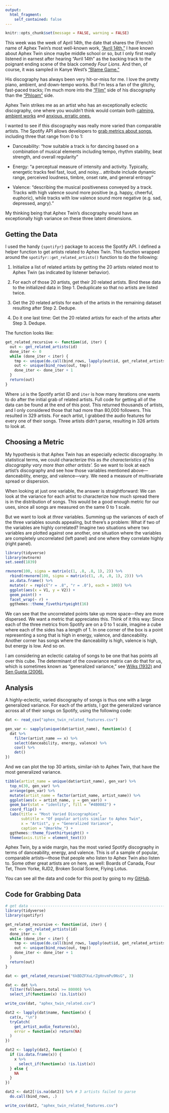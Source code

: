 ```yaml
---
output:
  html_fragment:
    self_contained: false
---
```


```r
knitr::opts_chunk$set(message = FALSE, warning = FALSE)
```

This week was the week of April 14th, the date that shares the (French) name of Aphex Twin's most well-known work, ["Avril 14th."](https://www.youtube.com/watch?v=F6dGAZTj8xA) I have known about Aphex Twin since maybe middle school or so, but I only first really listened in earnest after hearing "Avril 14th" as the backing track to the poignant ending scene of the black comedy *Four Lions*. And then, of course, it was sampled in Kanye West's ["Blame Game."](https://www.youtube.com/watch?v=6mp72xUirfs)  

His discography has always been very hit-or-miss for me. I love the pretty piano, ambient, and down-tempo works. But I'm less a fan of the glitchy, fast-paced tracks; I'm much more into the ["Flim"](https://www.youtube.com/watch?v=Yh-3bpuiBg0) side of his discography than the ["Phloam"](https://www.youtube.com/watch?v=k034En2FVoo) side.  

Aphex Twin strikes me as an artist who has an exceptionally eclectic discography, one where you wouldn't think would contain both [calming, ambient works](https://www.youtube.com/watch?v=q86g1aop6a8) and [anxious, erratic ones.](https://www.youtube.com/watch?v=Oll35IVE_jM)  

I wanted to see if this discography was really more varied than comparable artists. The Spotify API allows developers to [grab metrics about songs](https://developer.spotify.com/documentation/web-api/reference/tracks/get-several-audio-features/), including three that range from 0 to 1:  

- Danceability: "how suitable a track is for dancing based on a combination of musical elements including tempo, rhythm stability, beat strength, and overall regularity"

- Energy: "a perceptual measure of intensity and activity. Typically, energetic tracks feel fast, loud, and noisy... attribute include dynamic range, perceived loudness, timbre, onset rate, and general entropy"

- Valence: "describing the musical positiveness conveyed by a track. Tracks with high valence sound more positive (e.g. happy, cheerful, euphoric), while tracks with low valence sound more negative (e.g. sad, depressed, angry)."

My thinking being that Aphex Twin's discography would have an exceptionally high variance on these three latent dimensions.  

## Getting the Data

I used the handy `{spotifyr}` package to access the Spotify API. I defined a helper function to get artists related to Aphex Twin. This function wrapped around the `spotifyr::get_related_artists()` function to do the following:  

 1. Initialize a list of related artists by getting the 20 artists related most to Aphex Twin (as indicated by listener behavior).  
 
 2. For each of those 20 artists, get their 20 related artists. Bind these data to the initialized data in Step 1. Deduplicate so that no artists are listed twice.
 
 3. Get the 20 related artists for each of the artists in the remaining dataset resulting after Step 2. Dedupe.  
 
 4. Do it one last time: Get the 20 related artists for each of the artists after Step 3. Dedupe.
 
The function looks like:

```r
get_related_recursive <- function(id, iter) {
  out <- get_related_artists(id)
  done_iter <- 0
  while (done_iter < iter) {
    tmp <- unique(do.call(bind_rows, lapply(out$id, get_related_artists)))
    out <- unique(bind_rows(out, tmp))
    done_iter <- done_iter + 1
  }
  return(out)
}
```

Where `id` is the Spotify artist ID and `iter` is how many iterations one wants to do after the initial grab of related artists. Full code for getting all of the data can be found at the end of this post. This returned thousands of artists, and I only considered those that had more than 80,000 followers. This resulted in 329 artists. For each artist, I grabbed the audio features for every one of their songs. Three artists didn't parse, resulting in 326 artists to look at.  

## Choosing a Metric

My hypothesis is that Aphex Twin has an especially eclectic discography. In statistical terms, we could characterize this as *the characteristics of his discography vary more than other artists'.* So we want to look at each artist's discography and see how those variables mentioned above—danceability, energy, and valence—vary. We need a measure of multivariate spread or dispersion.  

When looking at just one variable, the answer is straightforward: We can look at the variance for each artist to characterize how much spread there is in the distribution of songs. This would be a good enough metric for our uses, since all songs are measured on the same 0 to 1 scale.  

But we want to look at *three* variables. Summing up the variances of each of the three variables sounds appealing, but there's a problem: What if two of the variables are highly correlated? Imagine two situations where two variables are plotted against one another, one situation where the variables are completely uncorrelated (left panel) and one where they correlate highly (right panel).  

```r
library(tidyverse)
library(mvtnorm)
set.seed(1839)

rmvnorm(100, sigma = matrix(c(1, .8, .8, 1), 2)) %>% 
  rbind(rmvnorm(100, sigma = matrix(c(1, .0, .0, 1), 2))) %>% 
  as.data.frame() %>% 
  mutate(r = rep(c("r = .8", "r = .0"), each = 100)) %>% 
  ggplot(aes(x = V1, y = V2)) +
  geom_point() +
  facet_wrap(~ r) +
  ggthemes::theme_fivethirtyeight(16)
```

We can see that the uncorrelated points take up more space—they are more dispersed. We want a metric that appreciates this. Think of it this way: Since each of the three metrics from Spotify are on a 0 to 1 scale, imagine a cube where each of the sides has a length of 1. In one corner of the box is a point representing a song that is high in energy, valence, and danceability. Another corner has songs where the danceability is high, valence is high, but energy is low. And so on.  

I am considering an eclectic catalog of songs to be one that has points all over this cube. The determinant of the covariance matrix can do that for us, which is sometimes known as "generalized variance," see [Wilks (1932)](https://doi.org/10.1093/biomet/24.3-4.471) and [Sen Gupta (2006).](https://doi.org/10.1002/0471667196.ess6053.pub2)

## Analysis

A highly-eclectic, varied discography of songs is thus one with a large generalized variance. For each of the artists, I got the generalized variance across all of their songs on Spotify, using the following code:  

```r
dat <- read_csv("aphex_twin_related_features.csv")

gen_var <- sapply(unique(dat$artist_name), function(x) {
  dat %>% 
    filter(artist_name == x) %>% 
    select(danceability, energy, valence) %>% 
    cov() %>% 
    det()
})
```

And we can plot the top 30 artists, similar-ish to Aphex Twin, that have the most generalized variance.  

```r
tibble(artist_name = unique(dat$artist_name), gen_var) %>%
  top_n(30, gen_var) %>% 
  arrange(gen_var) %>% 
  mutate(artist_name = factor(artist_name, artist_name)) %>% 
  ggplot(aes(x = artist_name, y = gen_var)) +
  geom_bar(stat = "identity", fill = "#4B0082") +
  coord_flip() +
  labs(title = "Most Varied Discographies", 
       subtitle = "Of popular artists similar to Aphex Twin",
       x = "Artist", y = "Generalized Variance", 
       caption = "@markhw_") +
  ggthemes::theme_fivethirtyeight() +
  theme(axis.title = element_text())
```

Aphex Twin, by a wide margin, has the most varied Spotify discography in terms of danceability, energy, and valence. This is of a sample of popular, comparable artists—those that people who listen to Aphex Twin also listen to. Some other great artists are on here, as well: Boards of Canada, Four Tet, Thom Yorke, RJD2, Broken Social Scene, Flying Lotus.  

You can see all the data and code for this post by going to my [GitHub](https://github.com/markhwhiteii/blog/tree/master/aphex_twin).

## Code for Grabbing Data

```r
# get data ---------------------------------------------------------------------
library(tidyverse)
library(spotifyr)

get_related_recursive <- function(id, iter) {
  out <- get_related_artists(id)
  done_iter <- 0
  while (done_iter < iter) {
    tmp <- unique(do.call(bind_rows, lapply(out$id, get_related_artists)))
    out <- unique(bind_rows(out, tmp))
    done_iter <- done_iter + 1
  }
  return(out)
}

dat <- get_related_recursive("6kBDZFXuLrZgHnvmPu9NsG", 3)

dat <- dat %>% 
  filter(followers.total >= 80000) %>% 
  select_if(function(x) !is.list(x))

write_csv(dat, "aphex_twin_related.csv")

dat2 <- lapply(dat$name, function(x) {
  cat(x, "\n")
  tryCatch(
    get_artist_audio_features(x),
    error = function(x) return(NA)
  )
})

dat2 <- lapply(dat2, function(x) {
  if (is.data.frame(x)) {
    x %>% 
      select_if(function(x) !is.list(x))
  } else {
    NA
  }
})

dat2 <- dat2[!is.na(dat2)] %>% # 3 artists failed to parse
  do.call(bind_rows, .)

write_csv(dat2, "aphex_twin_related_features.csv")
```
